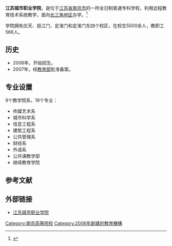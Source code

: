 {{高校
| name = 江苏城市职业学院
| image =
| logo =
| motto = 自尊自立，择善而存
| rector =
| type = 公办
| established = 2006年
| location = [[中华人民共和国|中华人民共和国]][[江苏省|江苏省]][[南京市|南京市]]
| students =
| staff =
| campus =
| address = 江东北路399号
| telephone = 025-86265300
| area =
| sports =
| website = http://www.jscvc.cn
}}
'''江苏城市职业学院'''，是位于[[江苏省|江苏省]][[南京市|南京市]]的一所全日制普通专科学校，利用远程教育技术系统教学，面向[[长三角地区|长三角地区]]办学。<ref>{{Cite web |url=http://210.28.216.166/ccjs/news-view-ccjs.htm?id=340 |title=江苏城市职业学院简介 |access-date=2010-10-23 |archive-url=https://web.archive.org/web/20101124014910/http://210.28.216.166/ccjs/news-view-ccjs.htm?id=340 |archive-date=2010-11-24 |dead-url=yes }}</ref>

学院拥有应天、挹江门、定淮门和定淮门东四个校区，在校生5500余人，教职工566人。

== 历史 ==
*2006年，开始招生。
*2007年，经[[中华人民共和国教育部|教育部]]批准备案。

== 专业设置 ==
9个教学院系，19个专业：
* 传媒艺术系
* 城市科学系
* 信息工程系
* 建筑工程系
* 公共管理系
* 财经系
* 外语系
* 公共课教学部
* 继续教育学院
== 参考文献 ==
{{reflist}}
== 外部链接 ==
* [http://www.jscvc.cn 江苏城市职业学院] {{Wayback|url=http://www.jscvc.cn/ |date=20081024191742 }}

{{Univ-stub}}

{{江苏高等院校}}
[[Category:南京高等院校|Category:南京高等院校]]
[[Category:2006年創建的教育機構|Category:2006年創建的教育機構]]